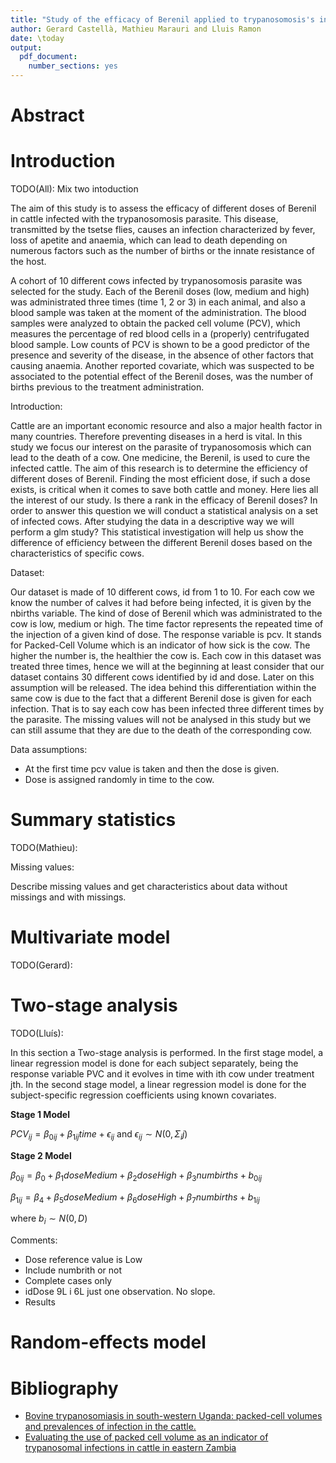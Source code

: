 ```yaml
---
title: "Study of the efficacy of Berenil applied to trypanosomosis's infected cattle"
author: Gerard Castellà, Mathieu Marauri and Lluis Ramon
date: \today
output:
  pdf_document:
    number_sections: yes
---
```


# Abstract

# Introduction

TODO(All): Mix two intoduction

The aim of this study is to assess the efficacy of different doses of Berenil in cattle infected with the trypanosomosis parasite. This disease, transmitted by the tsetse flies, causes an infection characterized by fever, loss of apetite and anaemia, which can lead to death depending on numerous factors such as the number of births or the innate resistance of the host. 


A cohort of 10 different cows infected by trypanosomosis parasite was selected for the study. Each of the Berenil doses (low, medium and high) was administrated three times (time 1, 2 or 3) in each animal, and also a blood sample was taken at the moment of the administration. The blood samples were analyzed to obtain the packed cell volume (PCV), which measures the percentage of red blood cells in a (properly) centrifugated blood sample. Low counts of PCV is shown to be a good predictor of the presence and severity of the disease, in the absence of other factors that causing anaemia. Another reported covariate, which was suspected to be associated to the potential effect of the Berenil doses, was the number of births previous to the treatment administration.


Introduction:

Cattle are an important economic resource and also a major health factor in many countries. Therefore preventing diseases in a herd is vital. 
In this study we focus our interest on the parasite of trypanosomosis which can lead to the death of a cow. One medicine, the Berenil, is used to cure the infected cattle. The aim of this research is to determine the efficiency of different doses of Berenil. Finding the most efficient dose, if such a dose exists, is critical when it comes to save both cattle and money. Here lies all the interest of our study. 
Is there a rank in the efficacy of Berenil doses?  In order to answer this question we will conduct a statistical analysis on a set of infected cows. After studying the data in a descriptive way we will perform a glm study? 
This statistical investigation will help us show the difference of efficiency between the different Berenil doses based on the characteristics of specific cows. 
 
Dataset:

  Our dataset is made of 10 different cows, id from 1 to 10. For each cow we know the number of calves it had before being infected, it is given by the nbirths variable. The kind of dose of Berenil which was administrated to the cow is low, medium or high. The time factor represents the repeated time of the injection of a given kind of dose.  The response variable is pcv. It stands for Packed-Cell Volume which is an indicator of how sick is the cow. The higher the number is, the healthier the cow is. 
	Each cow in this dataset was treated three times, hence we will at the beginning at least consider that our dataset contains 30 different cows identified by id and dose. Later on this assumption will be released. The idea behind this differentiation within the same cow is due to the fact that a different Berenil dose is given for each infection. That is to say each cow has been infected three different times by the parasite. 
	The missing values will not be analysed in this study but we can still assume that they are due to the death of the corresponding cow. 

Data assumptions:

* At the first time pcv value is taken and then the dose is given.
* Dose is assigned randomly in time to the cow.


# Summary statistics

TODO(Mathieu):

Missing values:

Describe missing values and get characteristics about data without missings and with missings.


# Multivariate model

TODO(Gerard):

# Two-stage analysis

TODO(Lluís):

In this section a Two-stage analysis is performed. In the first stage model, a linear regression model is done for each subject separately, being the response variable PVC and it evolves in time with ith cow under treatment jth. In the second stage model, a linear regression model is done for the subject-specific regression coefficients using known covariates.

__Stage 1 Model__

$PCV_{ij} = \beta_{0ij} + \beta_{1ij}time + \epsilon_{ij}$ and $\epsilon_{ij} \sim N(0, \Sigma_ij)$


__Stage 2 Model__

$\beta_{0ij} = \beta_0 + \beta_1 doseMedium + \beta_2 doseHigh + \beta_3 numbirths + b_{0ij}$

$\beta_{1ij} = \beta_4 + \beta_5 doseMedium + \beta_6 doseHigh + \beta_7 numbirths + b_{1ij}$

where $b_i \sim N(0, D)$


Comments:

* Dose reference value is Low
* Include numbrith or not
* Complete cases only
* idDose 9L i 6L just one observation. No slope.
* Results

# Random-effects model

# Bibliography

* [Bovine trypanosomiasis in south-western Uganda: packed-cell volumes and prevalences of infection in the cattle.](http://www.ncbi.nlm.nih.gov/pubmed/15000727)
* [Evaluating the use of packed cell volume as an indicator of trypanosomal infections in cattle in eastern Zambia](http://www.sciencedirect.com/science/article/pii/S0167587708001098#)